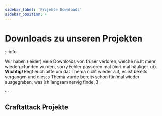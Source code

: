 ```yaml
---
sidebar_label: 'Projekte Downloads'
sidebar_position: 4
---
```



# Downloads zu unseren Projekten

:::info

Wir haben (leider) viele Downloads von früher verloren, welche nicht mehr wiedergefunden wurden, sorry Fehler passieren mal (dort mal häufiger xd). **Wichtig!** Regt euch bitte um das Thema nicht wieder auf, es ist bereits vergangen und dieses Thema wurde bereits schon fünfmal wieder ausgegraben, was ich langsam nervig finde ;3

:::


<PlaygroundCardsRow />


## Craftattack Projekte



<PlaygroundCardsRows />
